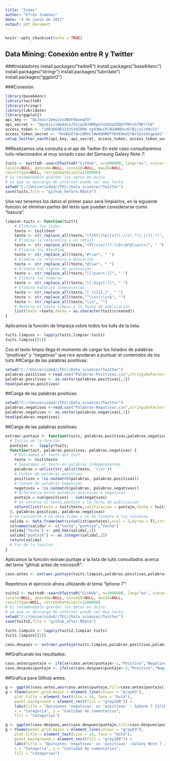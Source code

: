 ```yaml
---
title: "Index"
author: "Efrén Jiménez"
date: "4 de junio de 2017"
output: pdf_document
---
```


```r
knitr::opts_chunk$set(echo = TRUE)
```

## Data Mining: Conexión entre R y Twitter

###Instaladores
install.packages("twitteR")
install.packages("base64enc")
install.packages("stringr")
install.packages("lubridate")
install.packages("ggplot2")

###Conexión
```r
library(base64enc)
library(twitteR)
library(stringr)
library(lubridate)
library(ggplot2)
api_key <- "QxJVwsr1emy2zx4NDF9GomqF8"
api_secret <- "HpsbjLisWp8dzaJ5SjquNJGM0pkYaS83pXSDQ7PNYuh7NRlfn0"
access_token <- "1003669823325392896-ng93NuiPLNU4WNDsnDJBjjsCcX0ulS"
access_token_secret <- "RnHDGUl8v28MoClWw9dHRRfYKXE0eO2tBv1biSdngpdeS"
setup_twitter_oauth(api_key, api_secret, access_token, access_token_secret)
```

##Realizamos una consulta a el api de Twitter
En este caso consultaremos tuits relacionados al muy sonado caso del Samsung Galaxy Note 7:

```r
tuits <- twitteR::searchTwitteR("GitHub", n=1000000, lang="es", since="2018-01-01", until="2018-05-31",
locale=NULL, geocode=NULL, sinceID=NULL, maxID=NULL,
resultType=NULL, retryOnRateLimit=1200000)
# Es recomendable guardar los datos en disco 
# ya que su descarga de internet puede ser muy lenta.
setwd("C://Universidad//TEC//Data science//Twitter")
save(tuits,file = "github_before.RData")
```
Una vez tenemos los datos el primer paso será limpiarlos, en la siguiente función se eliminan partes del texto que puedan considerarse como “basura”.

```r
limpiar.tuits <- function(tuit){
    # Eliminar los links
    texto <- tuit$text
    texto <- str_replace_all(texto,"(f|ht)(tp)(s?)(://)(.*)[.|/](.*)", " ")
    # Elimina la referencia a un retuit
    texto <- str_replace_all(texto,"(RT|via)((?:\\b\\W*@\\w+)+)", " ")
    # Elimina los #hashtag
    texto <- str_replace_all(texto,"#\\w+", " ")
    # Elimina la referencia a @usuarios
    texto <- str_replace_all(texto,"@\\w+", " ")
    # Elimina los signos de puntuación
    texto <- str_replace_all(texto,"[[:punct:]]", " ")
    # Elimina los numeros
    texto <- str_replace_all(texto,"[[:digit:]]", " ")
    # Elimina espacios innecesarios
    texto <- str_replace_all(texto,"[ \t]{2,}", " ")
    texto <- str_replace_all(texto,"^\\s+|\\s+$", "")
    texto <- str_replace_all(texto,"\\n", "")
    # Retorna el texto limpio y la fecha de publicación
    list(texto =texto,fecha = as.character(tuit$created))
}
```

Aplicamos la función de limpieza sobre todos los tuits de la lista:

```r
tuits.limpios <- lapply(tuits,limpiar.tuits)
tuits.limpios[[1]]
```
Con el texto limpio llega el momento de cargar los listados de palabras “positivas” y “negativas” que nos ayudaran a puntuar el contenidos de los tuits
##Carga de las palabras positivas:

```r
setwd("C://Universidad//TEC//Data science//Twitter")
palabras.positivas <-read.csv("Palabras-Positivas.csv",stringsAsFactors = F)
palabras.positivas <- as.vector(palabras.positivas[,1])
head(palabras.positivas)
```
##Carga de las palabras positivas:
```r
setwd("C://Universidad//TEC//Data science//Twitter")
palabras.negativas <-read.csv("Palabras-Negativas.csv",stringsAsFactors = F)
palabras.negativas <- as.vector(palabras.negativas[,1])
head(palabras.negativas)
```
##Carga de las palabras positivas:
```r
extraer.puntaje <- function(tuits, palabras.positivas,palabras.negativas) {
  # Inicio de la función    
  puntajes <-  lapply(tuits,
  function(tuit, palabras.positivas, palabras.negativas) {
    # Extraemos el texto del tuit
    texto <- tuit$texto
    # Separamos el texto en palabras independientes
    palabras = unlist(str_split(texto, '\\s+'))
    # Conteo de palabras positivas
    positivos = !is.na(match(palabras, palabras.positivas))
    # Conteo de palabras negativas
    negativos = !is.na(match(palabras, palabras.negativas))
    # Diferencia entre palabras positivas y negativas
    puntaje = sum(positivos) - sum(negativos)
    # Se retorna el texto,puntaje y la fecha de publicación
    return(list(texto = tuit$texto,calificacion = puntaje,fecha = tuit$fecha))
  }, palabras.positivas, palabras.negativas)
  # Se convierte a un data.frame y se da formato a las columnas.
  salida <- data.frame(matrix(unlist(puntajes),ncol = 3,byrow = T),stringsAsFactors = F)
  colnames(salida) <- c("texto","puntaje","fecha")
  salida["fecha"] <- ymd_hms(salida[,3])
  salida["puntaje"] <- as.integer(salida[,2])
  return(salida)
  # Fin de la función
}
```

Aplicamos la función extraer.puntaje a la lista de tuits consultados acerca del tema “github antes de microsoft”:
```r
caso.antes <- extraer.puntaje(tuits.limpios,palabras.positivas,palabras.negativas)
```

Repetimos el ejercicio ahora utilizando el tema “Iphone 7”:
```r
tuits2 <- twitteR::searchTwitteR("GitHub", n=1000000, lang="es", since="2018-06-01", until="2018-06-30",
locale=NULL, geocode=NULL, sinceID=NULL, maxID=NULL,
resultType=NULL, retryOnRateLimit=1200000)
# Es recomendable guardar los datos en disco 
# ya que su descarga de internet puede ser muy lenta.
setwd("C://Universidad//TEC//Data science//Twitter")
save(tuits2,file = "github_after.RData")
```
```r
tuits.limpios <- lapply(tuits2,limpiar.tuits)
tuits.limpios[[1]]
```

```r
caso.despues <- extraer.puntaje(tuits.limpios,palabras.positivas,palabras.negativas)
```

##Graficando los resultados:
```r
caso.antes$puntaje <- ifelse(caso.antes$puntaje>-1,"Positivo","Negativo")
caso.despues$puntaje <- ifelse(caso.despues$puntaje>-1,"Positivo","Negativo")
```

##Grafica para Github antes:
```r
g <- ggplot(caso.antes,aes(caso.antes$puntaje,fill=caso.antes$puntaje))+ geom_bar()
g + theme(panel.grid.major = element_line(colour = "gray83"), 
    plot.title = element_text(size = 14, face = "bold"), 
    panel.background = element_rect(fill = "gray100")) +
    labs(title = "Opiniones 'negativas' vs 'positivas' : Iphone 7 21/10/2016", 
    x = "Categoria", y = "Cantidad de comentarios", 
    fill = "Categorias")
```

```r
g <- ggplot(caso.despues,aes(caso.despues$puntaje,fill=caso.despues$puntaje))+ geom_bar()
g + theme(panel.grid.major = element_line(colour = "gray83"), 
    plot.title = element_text(size = 14, face = "bold"), 
    panel.background = element_rect(fill = "gray100")) +
    labs(title = "Opiniones 'negativas' vs 'positivas' :Galaxy Note 7 21/10/2016", 
    x = "Categoria", y = "Cantidad de comentarios", 
    fill = "Categorias")
```



